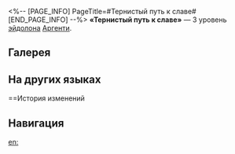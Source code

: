 <%-- [PAGE_INFO]
PageTitle=#Тернистый путь к славе#
[END_PAGE_INFO] --%>
{{Эйдолон Инфобокс
|Название         = Тернистый путь к славе
|Изображение      = Эйдолон Тернистый путь к славе.png
|Персонаж         = Аргенти
|Уровень          = 3
|Длительность     = 
|Описание         = Уровень навыка повышается на 2, максимальный уровень - 15. Уровень таланта повышается на 2, максимальный уровень - 15.
|Свойство1        = 
|Масштабирование1 = 
}}
'''«Тернистый путь к славе»''' — 3 уровень [[эйдолон]]а [[Аргенти]].

==Галерея==
{{Галерея|position=left|captionalign=center
|Персонаж Аргенти Эйдолон 3.png|Осколок Эйдолона
}}

==На других языках==
{{На других языках
|en   = Thorny Road's Glory
|zhs  = 荆棘路的荣光
|zht  = 荊棘路的榮光
|ja   = {{Rubi|荊棘|いばら}}の{{Rubi|道|みち}}の{{Rubi|栄光|えいこう}}
|ko   = 가시밭길의 영광
|es   = Gloria del camino de espinas
|fr   = Gloire du chemin d'épines
|ru   = Тернистый путь к славе
|th   = Thorny Road's Glory
|vi   = Vinh Quang Con Đường Gai
|de   = Ruhm des Dornenwegs
|id   = Thorny Road's Glory
|pt   = Glória do Caminho de Espinhos
}}

==История изменений
{{История изменений|3.5}}

==Навигация==
{{Навык Навбокс|Аргенти}}

[[en:]]